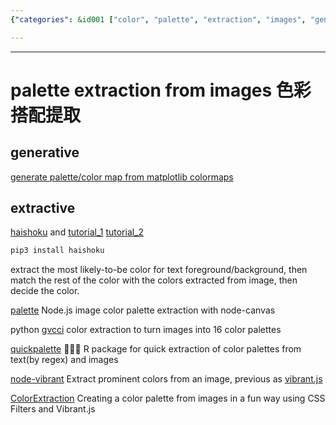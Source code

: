 ```yaml
---
{"categories": &id001 ["color", "palette", "extraction", "images", "generative", "matplotlib", "colormaps", "haishoku"], "category": "Color Palette Extraction", "date": "2023-12-22 23:52:59", "description": "Color palette extraction is a process of obtaining colors from images. Generative methods, like matplotlib colormaps, and extractive methods, such as haishoku, can be used for this purpose. Python and Node.js offer various resources to decide colors based on foreground/background or image colors.", "tags": *id001, "title": "palette extraction from images 色彩搭配提取"}

---
```


------

# palette extraction from images 色彩搭配提取

## generative

[generate palette/color map from matplotlib colormaps](https://blog.csdn.net/Bit_Coders/article/details/121383126)

## extractive

[haishoku](https://github.com/LanceGin/haishoku) and [tutorial_1](https://zhuanlan.zhihu.com/p/452802876) [tutorial_2](https://zhuanlan.zhihu.com/p/421595862)

```bash
pip3 install haishoku
```

extract the most likely-to-be color for text foreground/background, then match the rest of the color with the colors extracted from image, then decide the color.

[palette](https://github.com/tj/palette) Node.js image color palette extraction with node-canvas

python [gvcci](https://github.com/FabriceCastel/gvcci) color extraction to turn images into 16 color palettes

[quickpalette](https://github.com/EmilHvitfeldt/quickpalette) 🏃‍♀️🎨 R package for quick extraction of color palettes from text(by regex) and images

[node-vibrant](https://github.com/Vibrant-Colors/node-vibrant) Extract prominent colors from an image, previous as [vibrant.js](https://github.com/jariz/vibrant.js)

[ColorExtraction](https://github.com/codrops/ColorExtraction) Creating a color palette from images in a fun way using CSS Filters and Vibrant.js


